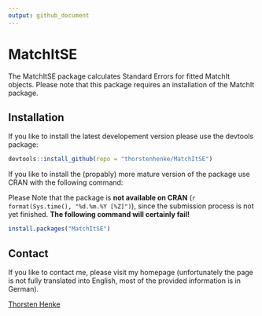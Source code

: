 ```yaml
---
output: github_document
---
```


# MatchItSE

The MatchItSE package calculates Standard Errors for fitted MatchIt objects.
Please note that this package requires an installation of the MatchIt package. 


## Installation 

If you like to install the latest developement version please use the devtools 
package:

```r
devtools::install_github(repo = "thorstenhenke/MatchItSE")
```

If you like to install the (propably) more mature version of the package use 
CRAN with the following command: 

Please Note that the package is __not available on CRAN__ (`r format(Sys.time(), "%d.%m.%Y [%Z]")`), 
since the submission process is not yet finished. __The following command will certainly fail!__ 

```r
install.packages("MatchItSE")
```

## Contact

If you like to contact me, please visit my homepage (unfortunately the page 
is not fully translated into English, most of the provided information is in 
German). 

[Thorsten Henke](http://www.uni-potsdam.de/psych-grundschulpaed/mitarbeiter-innen/thorsten-henke.html)